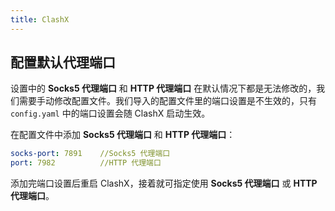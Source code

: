 ```yaml
---
title: ClashX
---
```


## 配置默认代理端口

设置中的 **Socks5 代理端口** 和 **HTTP 代理端口** 在默认情况下都是无法修改的，我们需要手动修改配置文件。我们导入的配置文件里的端口设置是不生效的，只有 `config.yaml` 中的端口设置会随 ClashX 启动生效。

在配置文件中添加 **Socks5 代理端口** 和 **HTTP 代理端口**：

```yaml title="config.yaml"
socks-port: 7891    //Socks5 代理端口
port: 7982          //HTTP 代理端口
```

添加完端口设置后重启 ClashX，接着就可指定使用 **Socks5 代理端口** 或 **HTTP 代理端口**。
